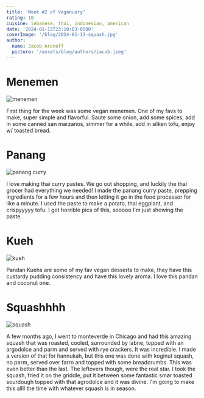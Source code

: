 ```yaml
---
title: 'Week #2 of Veganuary'
rating: 10
cuisine: lebanese, thai, indonesian, american
date: '2024-01-13T23:10:03-0500'
coverImage: '/blog/2024-01-13-squash.jpg'
author:
  name: Jacob Aronoff
  picture: '/assets/blog/authors/jacob.jpeg'
---
```


# Menemen

![menemen](/blog/2024-01-13-menemen.jpg)

First thing for the week was some vegan menemen. One of my favs to make, super simple and flavorful. Saute some onion, add some spices, add in some canned san marzanos, simmer for a while, add in silken tofu, enjoy w/ toasted bread.

# Panang

![panang curry](/blog/2024-01-13-panang.jpg)

I love making thai curry pastes. We go out shopping, and luckily the thai grocer had everything we needed! I made the panang curry paste, prepping ingredients for a few hours and then letting it go in the food processor for like a minute. I used the paste to make a potato, thai eggplant, and crispyyyyy tofu. I got horrible pics of this, sooooo I'm just showing the paste.

# Kueh

![kueh](/blog/2024-01-13-kueh.jpg)

Pandan Kuehs are some of my fav vegan desserts to make, they have this custardy pudding consistency and have this lovely aroma. I love this pandan and coconut one.

# Squashhhh

![squash](/blog/2024-01-13-squash.jpg)

A few months ago, I went to monteverde in Chicago and had this amazing squash that was roasted, cooled, surrounded by labne, topped with an argodolce and parm and served with rye crackers. It was incredible. I made a version of that for hannukah, but this one was done with koginut squash, no parm, served over farro and topped with some breadcrumbs. This was even better than the last. The leftovers though, were the real star. I took the squash, fried it on the griddle, put it between some fantastic smør toasted sourdough topped with that agrodolce and it was divine. I'm going to make this allll the time with whatever squash is in season.
